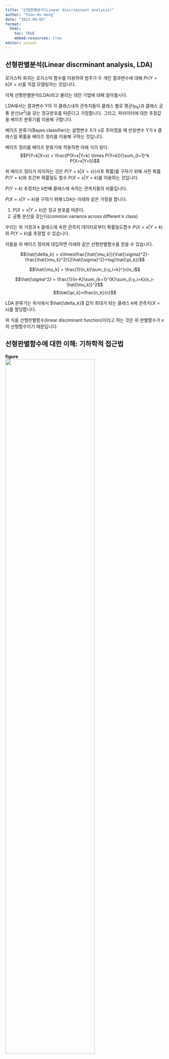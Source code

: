 ```yaml
---
title: "선형판별분석(Linear discriminant analysis)"
author: "Yoon-Ho Hong"
date: "2023-09-03"
format: 
  html:
    toc: TRUE
    embed-resources: true
editor: visual
---
```


## 선형판별분석(Linear discrminant analysis, LDA)

로지스틱 회귀는 로지스틱 함수를 이용하여 범주가 두 개인 결과변수에 대해 $Pr(Y=k|X=x)$를 직접 모델링하는 것입니다.

이제 선형판별분석(LDA)라고 불리는 대안 기법에 대해 알아봅시다.

LDA에서는 결과변수 Y의 각 클래스내의 관측치들이 클래스 별로 평균($\mu_k$)과 클래스 공통 분산($\sigma^2$)을 갖는 정규분포를 따른다고 가정합니다. 그리고, 파라미터에 대한 추정값을 베이즈 분류기를 이용해 구합니다.

베이즈 분류기(Bayes classifier)는 설명변수 X가 $x$로 주어졌을 때 반응변수 Y가 $k$ 클래스일 확률을 베이즈 정리를 이용해 구하는 것입니다.

베이즈 정리를 베이즈 분류기에 적용하면 아래 식이 된다.\
$$P(Y=k|X=x) = \frac{P(X=x|Y=k) \times P(Y=k)}{\sum_{l=1}^k P(X=x|Y=l)}$$

위 베이즈 정리가 의미하는 것은 $P(Y=k|X=x)$(사후 확률)를 구하기 위해 사전 확률 $P(Y=k)$와 조건부 확률밀도 함수 $P(X=x|Y=k)$를 이용하는 것입니다.

$P(Y=k)$ 추정치는 k번째 클래스에 속하는 관측치들의 비율입니다.

$P(X=x|Y=k)$을 구하기 위해 LDA는 아래와 같은 가정을 합니다.

1.  $P(X=x|Y=k)$은 정규 분포를 따른다.\
2.  공통 분산을 갖는다(common variance across different k class)

우리는 위 가정과 k 클래스에 속한 관측치 데이터로부터 확률밀도함수 $P(X=x|Y=k)$와 $P(Y=k)$를 추정할 수 있습니다.

이들을 위 베이즈 정리에 대입하면 아래와 같은 선형판별함수를 얻을 수 있습니다.

$$\hat{\delta_k} = x\times\frac{\hat{\mu_k}}{\hat{\sigma}^2}-\frac{\hat{\mu_k}^2}{2\hat{\sigma}^2}+log(\hat{\pi_k})$$

$$\hat{\mu_k} = \frac{1}{n_k}\sum_{i:y_i=k}^{n}x_i$$

$$\hat{\sigma^2} = \frac{1}{n-K}\sum_{k=1}^{K}\sum_{i:y_i=k}(x_i-\hat{\mu_k})^2$$ $$\hat{\pi_k}=\frac{n_k}{n}$$

LDA 분류기는 위식에서 $\hat{\delta_k}$ 값이 최대가 되는 클래스 k에 관측치($X=x$)를 할당합니다.

위 식을 선형판별함수(linear disciminant function)이라고 하는 것은 위 판별함수가 x의 선형함수이기 때문입니다.

## 선형판별함수에 대한 이해: 기하학적 접근법

**figure**\
<img src="img/LDA.png" style="width:75%"/>

LDA는 나중에 살펴볼 PCA (principal component analysis)와 매우 유사하다. 어떤 유사점과 차이점이 있는지 알아보자.

[LDA & PCA](https://www.youtube.com/watch?v=azXCzI57Yfc)

## 로지스틱 회귀 vs. LDA: 장단점 비교

로지스틱 회귀와 비교하여 LDA의 장점은 다음과 같습니다.

클래스의 수가 2보다 많은 반응 변수를 분류해야 할 때가 있습니다. 다중 로지스틱회귀 모델이 있지만 실제로는 자주 사용되지 않습니다.

클래스들이 잘 분리될 때 로지스틱 회귀모델에 대한 모수 추정치는 불안정한 경향이 있습니다. 선형판별분석은 이런 문제가 없습니다.

만약 n이 작고, 각 클래스에서 설명변수 X의 분포가 근사적으로 정규분포이면 선형판별모델이 로지스틱회귀모델보다 더 안정적입니다.

## LDA 실습

titanic 예제에서 LDA 실습을 해봅시다.

```r
library(carData)
TitanicSurvival = TitanicSurvival[complete.cases(TitanicSurvival),]
set.seed(1)
cnt = dim(TitanicSurvival)[1]
index = sample(cnt, round(cnt/7), replace = F) 
train.data = TitanicSurvival[-index,]
test.data = TitanicSurvival[index,]
```

lda 함수를 위해 필요한 패키지를 로딩하고 lda 함수로 training 데이터에 모델을 적합합니다.

```r
library(MASS) 
lda.fit = lda(survived~., data = train.data)
```

LDA fit 결과를 살펴봅시다.

```r
lda.fit
```

Prior probabilities of groups, 즉, 사전 확률은 학습 데이터에 존재하는 비율로 no (사망), yes (생존), 각각 0.64, 0.36 임을 알 수 있습니다.

Group mean 은 집단별(사망 vs. 생존) 예측변수(sex, age, passengerClass)의 평균을 의미합니다.

Coefficients of linear discriminants는 LDA분석으로 계산된 판별함수식의 계수가 되겠습니다. 생존 여부를 분류하는, 즉 2개의 범주를 분류하는 것이므로 1개의 판별함수식(LD1)이 만들어짐을 확인할 수 있습니다.

각 클래스에서 LD 값의 분포를 알고 싶다면...

```r
plot(lda.fit)
```

위에서 만든 LDA 모델을 이용해 test data에서 생존 결과를 예측해봅시다.

```r
pred = predict(lda.fit, test.data)
class(pred)
```

```r
names(pred)
```

class는 예측 결과값을, posterior는 각 클래스일 확률을, x는 linear discriminant function 값을 반환합니다.

```r
head(pred$class)
```

```r
head(pred$posterior)
```

실제 관측치와 예측치가 얼마나 일치하는지 알아보기 위해 confusion matrix 를 구해봅시다.

```r
table(pred$class, test.data$survived)
```

예측 정확도는? 로지스틱회귀모델과 비교하여 분류 정확도는?

```r
mean(pred$class == test.data$survived)
```
